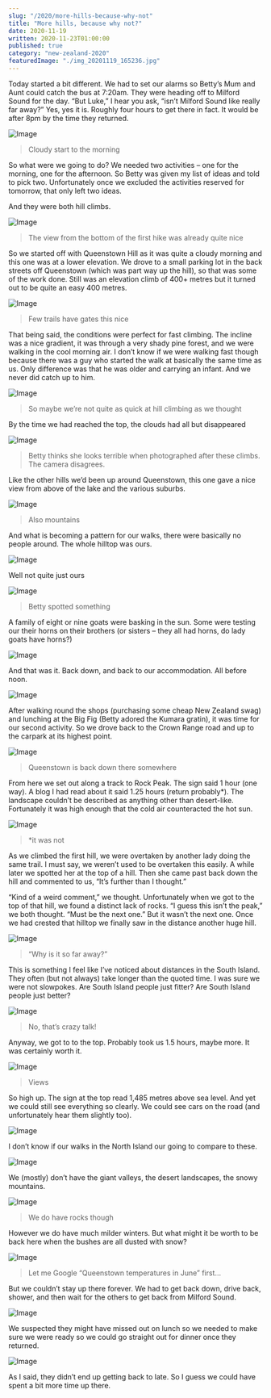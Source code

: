 ```yaml
---
slug: "/2020/more-hills-because-why-not"
title: "More hills, because why not?"
date: 2020-11-19
written: 2020-11-23T01:00:00
published: true
category: "new-zealand-2020"
featuredImage: "./img_20201119_165236.jpg"
---
```


Today started a bit different. We had to set our alarms so Betty’s Mum and Aunt could catch the bus at 7:20am. They were heading off to Milford Sound for the day. “But Luke,” I hear you ask, “isn’t Milford Sound like really far away?” Yes, yes it is. Roughly four hours to get there in fact. It would be after 8pm by the time they returned.

![Image](img_20201119_071812.jpg)

> Cloudy start to the morning

So what were we going to do? We needed two activities – one for the morning, one for the afternoon. So Betty was given my list of ideas and told to pick two. Unfortunately once we excluded the activities reserved for tomorrow, that only left two ideas.

And they were both hill climbs.

![Image](img_20201119_093445.jpg)

> The view from the bottom of the first hike was already quite nice

So we started off with Queenstown Hill as it was quite a cloudy morning and this one was at a lower elevation. We drove to a small parking lot in the back streets off Queenstown (which was part way up the hill), so that was some of the work done. Still was an elevation climb of 400+ metres but it turned out to be quite an easy 400 metres.

![Image](img_20201119_094516.jpg)

> Few trails have gates this nice

That being said, the conditions were perfect for fast climbing. The incline was a nice gradient, it was through a very shady pine forest, and we were walking in the cool morning air. I don’t know if we were walking fast though because there was a guy who started the walk at basically the same time as us. Only difference was that he was older and carrying an infant. And we never did catch up to him.

![Image](img_20201119_095434.jpg)

> So maybe we’re not quite as quick at hill climbing as we thought

By the time we had reached the top, the clouds had all but disappeared

![Image](img_20201119_102106.jpg)

> Betty thinks she looks terrible when photographed after these climbs. The camera disagrees.

Like the other hills we’d been up around Queenstown, this one gave a nice view from above of the lake and the various suburbs.

![Image](img_20201119_103212.jpg)

> Also mountains

And what is becoming a pattern for our walks, there were basically no people around. The whole hilltop was ours.

![Image](img_20201119_105245.jpg)

Well not quite just ours

![Image](img_20201119_105027.jpg)

> Betty spotted something

A family of eight or nine goats were basking in the sun. Some were testing our their horns on their brothers (or sisters – they all had horns, do lady goats have horns?)

![Image](img_20201119_105742.jpg)

And that was it. Back down, and back to our accommodation. All before noon.

![Image](img_20201119_105824.jpg)

After walking round the shops (purchasing some cheap New Zealand swag) and lunching at the Big Fig (Betty adored the Kumara gratin), it was time for our second activity. So we drove back to the Crown Range road and up to the carpark at its highest point.

![Image](img_20201119_152233.jpg)

> Queenstown is back down there somewhere

From here we set out along a track to Rock Peak. The sign said 1 hour (one way). A blog I had read about it said 1.25 hours (return probably*). The landscape couldn’t be described as anything other than desert-like. Fortunately it was high enough that the cold air counteracted the hot sun.

![Image](img_20201119_154402.jpg)

> *it was not

As we climbed the first hill, we were overtaken by another lady doing the same trail. I must say, we weren’t used to be overtaken this easily. A while later we spotted her at the top of a hill. Then she came past back down the hill and commented to us, “It’s further than I thought.”

“Kind of a weird comment,” we thought. Unfortunately when we got to the top of that hill, we found a distinct lack of rocks. “I guess this isn’t the peak,” we both thought. “Must be the next one.” But it wasn’t the next one. Once we had crested that hilltop we finally saw in the distance another huge hill.

![Image](img_20201119_154903.jpg)

> “Why is it so far away?”

This is something I feel like I’ve noticed about distances in the South Island. They often (but not always) take longer than the quoted time. I was sure we were not slowpokes. Are South Island people just fitter? Are South Island people just better?

![Image](img_20201119_155605.jpg)

> No, that’s crazy talk\!

Anyway, we got to to the top. Probably took us 1.5 hours, maybe more. It was certainly worth it.

![Image](img_20201119_161838.jpg)

> Views

So high up. The sign at the top read 1,485 metres above sea level. And yet we could still see everything so clearly. We could see cars on the road (and unfortunately hear them slightly too).

![Image](img_20201119_162108.jpg)

I don’t know if our walks in the North Island our going to compare to these.

![Image](img_20201119_162113.jpg)

We (mostly) don’t have the giant valleys, the desert landscapes, the snowy mountains.

![Image](img_20201119_162227.jpg)

> We do have rocks though

However we do have much milder winters. But what might it be worth to be back here when the bushes are all dusted with snow?

![Image](img_20201119_165236.jpg)

> Let me Google “Queenstown temperatures in June” first…

But we couldn’t stay up there forever. We had to get back down, drive back, shower, and then wait for the others to get back from Milford Sound.

![Image](img_20201119_170839.jpg)

We suspected they might have missed out on lunch so we needed to make sure we were ready so we could go straight out for dinner once they returned.

![Image](img_20201119_172442.jpg)

As I said, they didn’t end up getting back to late. So I guess we could have spent a bit more time up there.